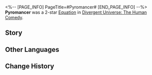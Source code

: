 <%-- [PAGE_INFO]
PageTitle=#Pyromancer#
[END_PAGE_INFO] --%>
{{Removed|Equation}}
{{Equation Infobox
|period   = The Human Comedy
|rarity   = 2
|path1    = Abundance*4
|path2    = Destruction*4
|effect   = Characters' Max HP increases by {{Color|h|50%}}. For every {{Color|h|10}} of actual Toughness Reduction dealt, Charges all allies' "{{Extra Effect|Dewdrop|60000013}}" by {{Color|h|3%}}. When attacking Weakness Broken enemy targets, charges all allies' "{{Extra Effect|Dewdrop|60000013}}" by {{Color|h|6%}}.
|mentions = 
}}
'''Pyromancer''' was a 2-star [[Divergent Universe: The Human Comedy/Equations|Equation]] in [[Divergent Universe: The Human Comedy]].

==Story==
{{Description|Toxins accumulate in the heart, while abominations parasitize the arms, leaving you to witness countless incurable ailments where patients writhe in agony, unable to find solace even in sleep. Some afflictions are embedded in their very genes, and removing them would compromise the integrity of the immune system. Others become entwined with the patient's survival. Once they're cured, the host can never live.<br /><br />You incinerate the root cause of disease along with its carriers, prescribing a potent remedy known as "No Pain, No Gain." In an instant, the heat sublimates the sickly and unsalvageable heart, while the beam of energy obliterates the arm wrapped in twisted branches and leaves. Destruction stands as the natural enemy of all illnesses. Once burned in the flames, even the most grotesque viruses have nowhere to hide. You stare as the flames forge new a vessal for the patient &mdash; a pure antimatter body, born anew.}}
<!--
==Gameplay Notes==
* 
-->
==Other Languages==
{{Other Languages
|en   = Pyromancer
|zhs  = 烧火师
|zht  = 燒火師
|ja   = {{Rubi|火起|ひお}}こし{{Rubi|師|し}}
|ko   = 불 지피는 자
|es   = Pirotécnico
|fr   = Pyromancien
|ru   = Поджигатель
|th   = นักบันดาลไฟ
|vi   = Pháp Sư Lửa
|de   = Feuermeister
|id   = Pyromancer
|pt   = Piromante
}}

==Change History==
{{Change History|2.7}}